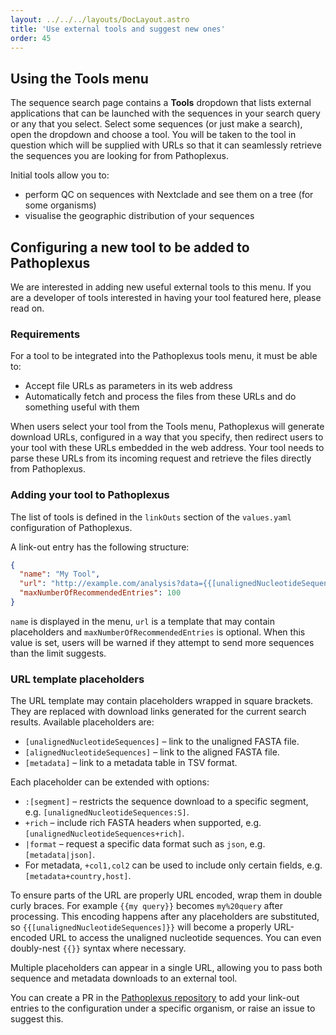 ```yaml
---
layout: ../../../layouts/DocLayout.astro
title: 'Use external tools and suggest new ones'
order: 45
---
```



## Using the Tools menu

The sequence search page contains a **Tools** dropdown that lists external
applications that can be launched with the sequences in your search query or any that you select. Select some sequences (or just make a search), open the
dropdown and choose a tool. You will be taken to the tool in question which will be supplied with URLs so that it can seamlessly retrieve the sequences you are looking for from Pathoplexus.

Initial tools allow you to:
- perform QC on sequences with Nextclade and see them on a tree (for some organisms)
- visualise the geographic distribution of your sequences

## Configuring a new tool to be added to Pathoplexus

We are interested in adding new useful external tools to this menu. If you are a developer of tools interested in having your tool featured here, please read on.

### Requirements

For a tool to be integrated into the Pathoplexus tools menu, it must be able to:

- Accept file URLs as parameters in its web address
- Automatically fetch and process the files from these URLs and do something useful with them

When users select your tool from the Tools menu, Pathoplexus will generate download URLs, configured in a way that you specify, then redirect users to your tool with these URLs embedded in the web address. Your tool needs to parse these URLs from its incoming request and retrieve the files directly from Pathoplexus.

### Adding your tool to Pathoplexus

The list of tools is defined in the `linkOuts` section of the `values.yaml`
configuration of Pathoplexus.

A link-out entry has the following structure:

```json
{
  "name": "My Tool",
  "url": "http://example.com/analysis?data={{[unalignedNucleotideSequences]}}",
  "maxNumberOfRecommendedEntries": 100
}
```

`name` is displayed in the menu, `url` is a template that may contain
placeholders and `maxNumberOfRecommendedEntries` is optional. When this value is
set, users will be warned if they attempt to send more sequences than the limit
suggests.

### URL template placeholders

The URL template may contain placeholders wrapped in square brackets. They are
replaced with download links generated for the current search results. Available
placeholders are:

- `[unalignedNucleotideSequences]` – link to the unaligned FASTA file.
- `[alignedNucleotideSequences]` – link to the aligned FASTA file.
- `[metadata]` – link to a metadata table in TSV format.

Each placeholder can be extended with options:

- `:[segment]` – restricts the sequence download to a specific segment, e.g.
  `[unalignedNucleotideSequences:S]`.
- `+rich` – include rich FASTA headers when supported, e.g.
  `[unalignedNucleotideSequences+rich]`.
- `|format` – request a specific data format such as `json`, e.g.
  `[metadata|json]`.
- For metadata, `+col1,col2` can be used to include only
  certain fields, e.g. `[metadata+country,host]`.

To ensure parts of the URL are properly URL encoded, wrap them in double curly
braces. For example `{{my query}}` becomes `my%20query` after processing. This
encoding happens after any placeholders are substituted, so `{{[unalignedNucleotideSequences]}}` will become a properly URL-encoded URL to access the unaligned nucleotide sequences. You can even doubly-nest `{{}}` syntax where necessary.

Multiple placeholders can appear in a single URL, allowing you to pass both
sequence and metadata downloads to an external tool.

You can create a PR in the [Pathoplexus repository](https://github.com/pathoplexus/pathoplexus) to add your link-out entries to the configuration under a specific organism, or raise an issue to suggest this.